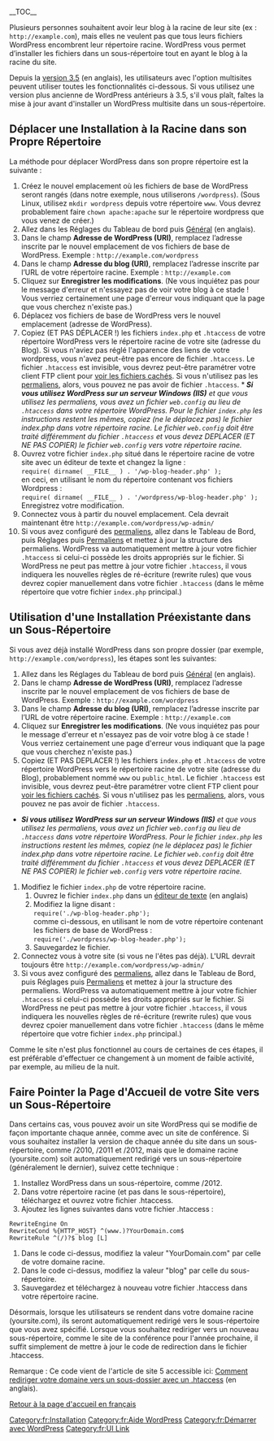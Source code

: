 {{Languages|
{{en|Giving WordPress Its Own Directory}}
{{fr|Donner_à_WordPress_son_Propre_Dossier}}
{{ja|Giving WordPress Its Own Directory}}
{{ru|Размещаем WordPress в отдельном каталоге}}
}}

{{French Header}}

__TOC__

Plusieurs personnes souhaitent avoir leur blog à la racine de leur site (ex : <tt><nowiki>http://example.com</nowiki></tt>), mais elles ne veulent pas que tous leurs fichiers WordPress encombrent leur répertoire racine. WordPress vous permet d’installer les fichiers dans un sous-répertoire tout en ayant le blog à la racine du site.

Depuis la [[Version 3.5|version 3.5]] (en anglais), les utilisateurs avec l'option multisites peuvent utiliser toutes les fonctionnalités ci-dessous. Si vous utilisez une version plus ancienne de WordPress antérieurs à 3.5, s'il vous plaît, faîtes la mise à jour avant d'installer un WordPress multisite dans un sous-répertoire.

== Déplacer une Installation à la Racine dans son Propre Répertoire ==
La méthode pour déplacer WordPress dans son propre répertoire est la suivante :
# Créez le nouvel emplacement où les fichiers de base de WordPress seront rangés (dans notre exemple, nous utiliserons <tt>/wordpress</tt>). (Sous Linux, utilisez <code>mkdir wordpress</code> depuis votre répertoire <code>www</code>. Vous devrez probablement faire <code>chown apache:apache</code> sur le répertoire wordpress que vous venez de créer.)
# Allez dans les Réglages du Tableau de bord puis [[Administration_Panels#Settings|Général]] (en anglais).
# Dans le champ '''Adresse de WordPress (URI)''', remplacez l’adresse inscrite par le nouvel emplacement de vos fichiers de base de WordPress. Exemple : <tt><nowiki>http://example.com/wordpress</nowiki></tt>
# Dans le champ '''Adresse du blog (URI)''', remplacez l’adresse inscrite par l’URL de votre répertoire racine. Exemple : <tt><nowiki>http://example.com</nowiki></tt>
# Cliquez sur '''Enregistrer les modifications'''. (Ne vous inquiétez pas pour le message d'erreur et n'essayez pas de voir votre blog à ce stade ! Vous verriez certainement une page d'erreur vous indiquant que la page que vous cherchez n'existe pas.)
# Déplacez vos fichiers de base de WordPress vers le nouvel emplacement (adresse de WordPress).
# Copiez (ET PAS DÉPLACER !) les fichiers <tt>index.php</tt> et <tt>.htaccess</tt> de votre répertoire WordPress vers le répertoire racine de votre site (adresse du Blog). Si vous n'aviez pas réglé l'apparence des liens de votre wordpress, vous n'avez peut-être pas encore de fichier <tt>.htaccess</tt>. Le fichier <tt>.htaccess</tt> est invisible, vous devrez peut-être paramétrer votre client FTP client pour [[fr:Modifier_les_Permissions_sur_les_Fichiers#Afficher les Fichiers Cachés |voir les fichiers cachés]]. Si vous n'utilisez pas les [[Using_Permalinks#Using_.22Pretty.22_permalinks|permaliens]], alors, vous pouvez ne pas avoir de fichier <tt>.htaccess</tt>. *<i><b> Si vous utilisez WordPress sur un serveur Windows (IIS)</b> et que vous utilisez les permaliens, vous avez un fichier <tt>web.config</tt> au lieu de <tt>.htaccess</tt> dans votre répertoire WordPress. Pour le fichier <tt>index.php</tt> les instructions restent les mêmes, copiez (ne le déplacez pas) le fichier index.php dans votre répertoire racine. Le fichier <tt>web.config</tt> doit être traité différemment du fichier <tt>.htaccess</tt> et vous devez DEPLACER (ET NE PAS COPIER) le fichier <tt>web.config</tt> vers votre répertoire racine.</i>
# Ouvrez votre fichier <tt>index.php</tt> situé dans le répertoire racine de votre site avec un éditeur de texte et changez la ligne :<br/><tt>require( dirname( __FILE__ ) . '/wp-blog-header.php' );</tt><br/>en ceci, en utilisant le nom du répertoire contenant vos fichiers Wordpress :<br/><tt>require( dirname( __FILE__ ) . '/wordpress/wp-blog-header.php' );</tt><br/>Enregistrez votre modification.
# Connectez vous à partir du nouvel emplacement. Cela devrait maintenant être <tt><nowiki>http://example.com/wordpress/wp-admin/</nowiki></tt>
# Si vous avez configuré des [[fr:Utilisation des permaliens|permaliens]], allez dans le Tableau de Bord, puis Réglages puis [[fr:Panneaux_Administration#Permaliens|Permaliens]] et mettez à jour la structure des permaliens. WordPress va automatiquement mettre à jour votre fichier <tt>.htaccess</tt> si celui-ci possède les droits appropriés sur le fichier. Si WordPress ne peut pas mettre à jour votre fichier <tt>.htaccess</tt>, il vous indiquera les nouvelles règles de ré-écriture (rewrite rules) que vous devrez copier manuellement dans votre fichier <tt>.htaccess</tt> (dans le même répertoire que votre fichier <tt>index.php</tt> principal.)

== Utilisation d'une Installation Préexistante dans un Sous-Répertoire ==
Si vous avez déjà installé WordPress dans son propre dossier (par exemple, <tt><nowiki>http://example.com/wordpress</nowiki></tt>), les étapes sont les suivantes:

# Allez dans les Réglages du Tableau de bord puis [[Administration_Panels#Settings|Général]] (en anglais).
# Dans le champ '''Adresse de WordPress (URI)''', remplacez l’adresse inscrite par le nouvel emplacement de vos fichiers de base de WordPress. Exemple : <tt><nowiki>http://example.com/wordpress</nowiki></tt>
# Dans le champ '''Adresse du blog (URI)''', remplacez l’adresse inscrite par l’URL de votre répertoire racine. Exemple : <tt><nowiki>http://example.com</nowiki></tt>
# Cliquez sur '''Enregistrer les modifications'''. (Ne vous inquiétez pas pour le message d'erreur et n'essayez pas de voir votre blog à ce stade ! Vous verriez certainement une page d'erreur vous indiquant que la page que vous cherchez n'existe pas.)
# Copiez (ET PAS DEPLACER !) les fichiers <tt>index.php</tt> et <tt>.htaccess</tt> de votre répertoire WordPress vers le répertoire racine de votre site (adresse du Blog), probablement nommé <tt>www</tt> ou <tt>public_html</tt>. Le fichier <tt>.htaccess</tt> est invisible, vous devrez peut-être paramétrer votre client FTP client pour [[fr:Modifier_les_Permissions_sur_les_Fichiers#Afficher les Fichiers Cachés |voir les fichiers cachés]]. Si vous n'utilisez pas les [[Using_Permalinks#Using_.22Pretty.22_permalinks|permaliens]], alors, vous pouvez ne pas avoir de fichier <tt>.htaccess</tt>.
*<i><b> Si vous utilisez WordPress sur un serveur Windows (IIS)</b> et que vous utilisez les permaliens, vous avez un fichier <tt>web.config</tt> au lieu de <tt>.htaccess</tt> dans votre répertoire WordPress. Pour le fichier <tt>index.php</tt> les instructions restent les mêmes, copiez (ne le déplacez pas) le fichier index.php dans votre répertoire racine. Le fichier <tt>web.config</tt> doit être traité différemment du fichier <tt>.htaccess</tt> et vous devez DEPLACER (ET NE PAS COPIER) le fichier <tt>web.config</tt> vers votre répertoire racine.</i>
# Modifiez le fichier <tt>index.php</tt> de votre répertoire racine.
## Ouvrez le fichier <tt>index.php</tt> dans un [[Glossary#Text editor|éditeur de texte]] (en anglais)
## Modifiez la ligne disant :<br /><tt>require('./wp-blog-header.php');</tt><br />comme ci-dessous, en utilisant le nom de votre répertoire contenant les fichiers de base de WordPress :<br /><tt>require('./wordpress/wp-blog-header.php');</tt>
## Sauvegardez le fichier.
# Connectez vous à votre site (si vous ne l'êtes pas déjà). L'URL devrait toujours être <tt><nowiki>http://example.com/wordpress/wp-admin/</nowiki></tt>
# Si vous avez configuré des [[fr:Utilisation des permaliens|permaliens]], allez dans le Tableau de Bord, puis Réglages puis [[fr:Panneaux_Administration#Permaliens|Permaliens]] et mettez à jour la structure des permaliens. WordPress va automatiquement mettre à jour votre fichier <tt>.htaccess</tt> si celui-ci possède les droits appropriés sur le fichier. Si WordPress ne peut pas mettre à jour votre fichier <tt>.htaccess</tt>, il vous indiquera les nouvelles règles de ré-écriture (rewrite rules) que vous devrez cpoier manuellement dans votre fichier <tt>.htaccess</tt> (dans le même répertoire que votre fichier <tt>index.php</tt> principal.)

Comme le site n'est plus fonctionnel au cours de certaines de ces étapes, il est préférable d'effectuer ce changement à un moment de faible activité, par exemple, au milieu de la nuit.

== Faire Pointer la Page d'Accueil de votre Site vers un Sous-Répertoire ==

Dans certains cas, vous pouvez avoir un site WordPress qui se modifie de façon importante chaque année, comme avec un site de conférence. Si vous souhaitez installer la version de chaque année du site dans un sous-répertoire, comme /2010, /2011 et /2012, mais que le domaine racine (yoursite.com) soit automatiquement redirigé vers un sous-répertoire (généralement le dernier), suivez cette technique :

# Installez WordPress dans un sous-répertoire, comme /2012. 
# Dans votre répertoire racine (et pas dans le sous-répertoire), téléchargez et ouvrez votre fichier .htaccess.
# Ajoutez les lignes suivantes dans votre fichier .htaccess :
<pre>
RewriteEngine On
RewriteCond %{HTTP_HOST} ^(www.)?YourDomain.com$
RewriteRule ^(/)?$ blog [L]
</pre>
# Dans le code ci-dessus, modifiez la valeur "YourDomain.com" par celle de votre domaine racine.
# Dans le code ci-dessus, modifiez la valeur "blog" par celle du sous-répertoire.
# Sauvegardez et téléchargez à nouveau votre fichier .htaccess dans votre répertoire racine.

Désormais, lorsque les utilisateurs se rendent dans votre domaine racine (yoursite.com), ils seront automatiquement redirigé vers le sous-répertoire que vous avez spécifié. Lorsque vous souhaitez rediriger vers un nouveau sous-répertoire, comme le site de la conférence pour l'année prochaine, il suffit simplement de mettre à jour le code de redirection dans le fichier .htaccess.

Remarque : Ce code vient de l'article de site 5 accessible ici: [http://www.site5.com/blog/apache/htaccess/redirect-to-blog/20090427/ Comment rediriger votre domaine vers un sous-dossier avec un .htaccess] (en anglais).

[[fr:Accueil|Retour à la page d'accueil en français]]

[[Category:fr:Installation]]
[[Category:fr:Aide WordPress]]
[[Category:fr:Démarrer avec WordPress]]
[[Category:fr:UI Link]]